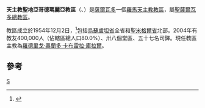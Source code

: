 {{Infobox Roman Catholic diocese
|Roman Catholic Diocese of = 天主教聖地亞哥德瑪麗亞教區
|Latin name of diocese = Dioecesis Sancti Iacobi de Maria
|image = El Salvador - Diocesi di Santiago de Maria.jpg
|caption =教區範圍
|location = [[薩爾瓦多|薩爾瓦多]]
|territory = [[烏蘇盧坦省|烏蘇盧坦省]]、[[聖米格爾省|聖米格爾省]]
|population = 400,000
|rite = 拉丁禮
|patron = 
|province = 聖薩爾瓦多
|established = 1954年
|cathedral = [[聖雅各伯主教座堂_(聖地亞哥德瑪麗亞)|聖雅各伯主教座堂]]
|co-cathedral =
|leadership = 主教
|website =
|教宗 =
|metropolitan =
|ordinary =羅德里戈·奧蘭多·卡布雷拉·庫拉爾
|coadjutor bishop =
|auxiliary = 
}}

'''天主教聖地亞哥德瑪麗亞教區'''（{{lang-la|Dioecesis Sancti Iacobi de Maria}}、{{lang-es|Diócesis de Santiago de María}}）是[[薩爾瓦多|薩爾瓦多]]一個[[羅馬天主教|羅馬天主教]][[教區|教區]]，屬[[天主教聖薩爾瓦多總教區|聖薩爾瓦多總教區]]。

教區成立於1954年12月2日，<ref>{{cite journal
|journal=[[宗座公報|宗座公報]]
|publisher=梵蒂岡出版社
|date=1955年
|volume=47
|title=''Ad efficacius''
|page=201
|url=http://www.vatican.va/archive/aas/documents/AAS%2047%20%5B1955%5D%20-%20ocr.pdf
|access-date=2013-07-29
|archive-date=2020-02-02
|archive-url=https://web.archive.org/web/20200202032807/http://www.vatican.va/archive/aas/documents/AAS%2047%20%5B1955%5D%20-%20ocr.pdf
|dead-url=no
}}</ref>包括[[烏蘇盧坦省|烏蘇盧坦省]]全省和[[聖米格爾省|聖米格爾省]]北部。2004年有教友400,000人（佔轄區總人口80.0%）、卅八個堂區、五十七名司鐸。現任教區主教為[[羅德里戈·奧蘭多·卡布雷拉·庫拉爾|羅德里戈·奧蘭多·卡布雷拉·庫拉爾]]。

==參考==
{{reflist}}

{{薩爾瓦多天主教教區}}
[[Category:薩爾瓦多天主教教區|S]]